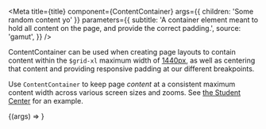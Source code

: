 
<Meta
  title={title}
  component={ContentContainer}
  args={{ children: 'Some random content yo' }}
  parameters={{
    subtitle:
      'A container element meant to hold all content on the page, and provide the correct padding.',
    source: 'gamut',
  }}
/>

ContentContainer can be used when creating page layouts to contain content
within the `$grid-xl` maximum width of [1440px](/?path=/docs/foundations-layout--page#screensizes-and-media-queries), as well as centering that content and providing
responsive padding at our different breakpoints.

Use `ContentContainer` to keep page _content_ at a consistent maximum content width across various screen sizes and zooms.
See [the Student Center](https://codecademy.com/student-center) for an example.

<Canvas>
  <Story name="Content Container">
    {(args) => <ContentContainer {...args} />}
  </Story>
</Canvas>

<Props story="Content Container" />
